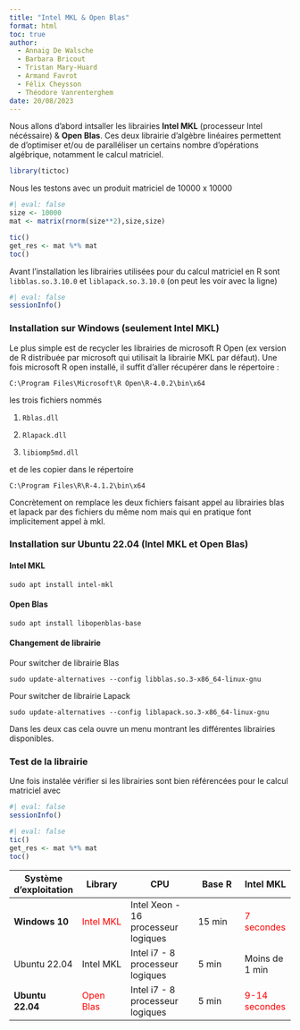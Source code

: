```yaml
---
title: "Intel MKL & Open Blas"
format: html
toc: true
author: 
  - Annaig De Walsche
  - Barbara Bricout
  - Tristan Mary-Huard
  - Armand Favrot
  - Félix Cheysson
  - Théodore Vanrenterghem
date: 20/08/2023
---
```


Nous allons d'abord intsaller les librairies **Intel MKL** (processeur Intel nécéssaire) & **Open Blas**. Ces deux librairie d'algèbre linéaires permettent de d'optimiser et/ou de paralléliser un certains nombre d'opérations algébrique, notamment le calcul matriciel.

```r
library(tictoc)
```

Nous les testons avec un produit matriciel de 10000 x 10000

```r
#| eval: false
size <- 10000
mat <- matrix(rnorm(size**2),size,size)

tic()
get_res <- mat %*% mat
toc()
```

Avant l'installation les librairies utilisées pour du calcul matriciel en R sont `libblas.so.3.10.0` et `liblapack.so.3.10.0` (on peut les voir avec la ligne)

```r
#| eval: false
sessionInfo()
```

### Installation sur Windows (seulement Intel MKL)

Le plus simple est de recycler les librairies de microsoft R Open (ex version de R distribuée par microsoft qui utilisait la librairie MKL par défaut). Une fois microsoft R open installé, il suffit d'aller récupérer dans le répertoire :

`C:\Program Files\Microsoft\R Open\R-4.0.2\bin\x64`

les trois fichiers nommés

1.  `Rblas.dll`

2.  `Rlapack.dll`

3.  `libiomp5md.dll`

et de les copier dans le répertoire

`C:\Program Files\R\R-4.1.2\bin\x64`

Concrètement on remplace les deux fichiers faisant appel au librairies blas et lapack par des fichiers du même nom mais qui en pratique font implicitement appel à mkl.

### Installation sur Ubuntu 22.04 (Intel MKL et Open Blas)

#### Intel MKL

`sudo apt install intel-mkl`

#### Open Blas

`sudo apt install libopenblas-base`

#### Changement de librairie

Pour switcher de librairie Blas

`sudo update-alternatives --config libblas.so.3-x86_64-linux-gnu`

Pour switcher de librairie Lapack

`sudo update-alternatives --config liblapack.so.3-x86_64-linux-gnu`

Dans les deux cas cela ouvre un menu montrant les différentes librairies disponibles.

### Test de la librairie

Une fois instalée vérifier si les librairies sont bien référencées pour le calcul matriciel avec

```r
#| eval: false
sessionInfo()
```

```r
#| eval: false
tic()
get_res <- mat %*% mat
toc()
```

| Système d'exploitation | Library                         | CPU                                 | Base R | Intel MKL                           |
|--------------|--------------|-------------------|--------------|--------------|
| **Windows 10**         | [Intel MKL]{style="color:red;"} | Intel Xeon - 16 processeur logiques | 15 min | [7 secondes]{style="color:red;"}    |
| Ubuntu 22.04           | Intel MKL                       | Intel i7 - 8 processeur logiques    | 5 min  | Moins de 1 min                      |
| **Ubuntu 22.04**       | [Open Blas]{style="color:red;"} | Intel i7 - 8 processeur logiques    | 5 min  | [9-14 secondes]{style="color:red;"} |

